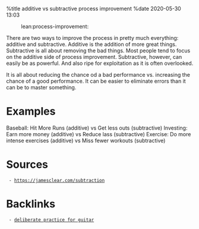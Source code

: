 %title additive vs subtractive process improvement
%date 2020-05-30 13:03

:lean:process-improvement:

There are two ways to improve the process in pretty much everything: additive and
subtractive. Additive is the addition of more great things. Subtractive is all about
removing the bad things. Most people tend to focus on the additive side of process
improvement. Subtractive, however, can easily be as powerful. And also ripe for
exploitation as it is often overlooked.

It is all about reducing the chance od a bad performance vs. increasing the chance
of a good performance. It can be easier to eliminate errors than it can be to master 
something. 

= Examples =

Baseball: Hit More Runs (additive) vs Get less outs (subtractive)
Investing: Earn more money (additive) vs Reduce lass (subtractive)
Exercise: Do more intense exercises (additive) vs Miss fewer workouts (subtractive)

= Sources =
  - https://jamesclear.com/subtraction
= Backlinks =
  - [[87|deliberate practice for guitar]]
